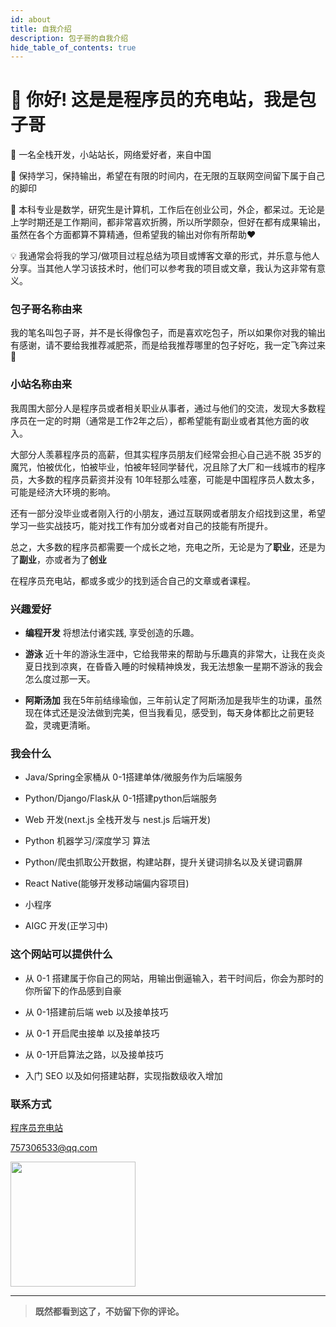 ```yaml
---
id: about
title: 自我介绍
description: 包子哥的自我介绍
hide_table_of_contents: true
---
```



# 👋 你好! 这是是程序员的充电站，我是包子哥

🧑 一名全栈开发，小站站长，网络爱好者，来自中国

🌱 保持学习，保持输出，希望在有限的时间内，在无限的互联网空间留下属于自己的脚印

🧱 本科专业是数学，研究生是计算机，工作后在创业公司，外企，都呆过。无论是上学时期还是工作期间，都非常喜欢折腾，所以所学颇杂，但好在都有成果输出，虽然在各个方面都算不算精通，但希望我的输出对你有所帮助❤️

💡 我通常会将我的学习/做项目过程总结为项目或博客文章的形式，并乐意与他人分享。当其他人学习该技术时，他们可以参考我的项目或文章，我认为这非常有意义。

### 包子哥名称由来

我的笔名叫包子哥，并不是长得像包子，而是喜欢吃包子，所以如果你对我的输出有感谢，请不要给我推荐减肥茶，而是给我推荐哪里的包子好吃，我一定飞奔过来🙂

### 小站名称由来

我周围大部分人是程序员或者相关职业从事者，通过与他们的交流，发现大多数程序员在一定的时期（通常是工作2年之后），都希望能有副业或者其他方面的收入。

大部分人羡慕程序员的高薪，但其实程序员朋友们经常会担心自己逃不脱 35岁的魔咒，怕被优化，怕被毕业，怕被年轻同学替代，况且除了大厂和一线城市的程序员，大多数的程序员薪资并没有 10年轻那么哇塞，可能是中国程序员人数太多，可能是经济大环境的影响。

还有一部分没毕业或者刚入行的小朋友，通过互联网或者朋友介绍找到这里，希望学习一些实战技巧，能对找工作有加分或者对自己的技能有所提升。

总之，大多数的程序员都需要一个成长之地，充电之所，无论是为了**职业**，还是为了**副业**，亦或者为了**创业**

在程序员充电站，都或多或少的找到适合自己的文章或者课程。

### 兴趣爱好

- **编程开发** 将想法付诸实践, 享受创造的乐趣。

- **游泳** 近十年的游泳生涯中，它给我带来的帮助与乐趣真的非常大，让我在炎炎夏日找到凉爽，在昏昏入睡的时候精神焕发，我无法想象一星期不游泳的我会怎么度过那一天。

- **阿斯汤加** 我在5年前结缘瑜伽，三年前认定了阿斯汤加是我毕生的功课，虽然现在体式还是没法做到完美，但当我看见，感受到，每天身体都比之前更轻盈，灵魂更清晰。


### 我会什么

- Java/Spring全家桶从 0-1搭建单体/微服务作为后端服务

- Python/Django/Flask从 0-1搭建python后端服务

- Web 开发(next.js 全栈开发与 nest.js 后端开发)

- Python 机器学习/深度学习 算法

- Python/爬虫抓取公开数据，构建站群，提升关键词排名以及关键词霸屏

- React Native(能够开发移动端偏内容项目)

- 小程序

- AIGC 开发(正学习中)

### 这个网站可以提供什么

- 从 0-1 搭建属于你自己的网站，用输出倒逼输入，若干时间后，你会为那时的你所留下的作品感到自豪

- 从 0-1搭建前后端 web 以及接单技巧

- 从 0-1 开启爬虫接单 以及接单技巧

- 从 0-1开启算法之路，以及接单技巧

- 入门 SEO 以及如何搭建站群，实现指数级收入增加



### 联系方式

<p style={{ display: 'flex', 'align-items': 'center', gap: '0.5rem' }}>
  <Icon icon="ri:github-line" width="20" heigth="20" />
  <a href={social.github.href}>程序员充电站</a>
</p>

<p style={{ display: 'flex', 'align-items': 'center', gap: '0.5rem' }}>
  <Icon icon="ri:mail-open-line" width="20" heigth="20" />
  <a href={social.email.href}>757306533@qq.com</a>
</p>

<p style={{ display: 'flex', 'align-items': 'center', gap: '0.5rem' }}>
  <Icon icon="ri:wechat-2-line" width="20" heigth="20" />
  <img src="/img/baozige/baozige-2.jpg" width="200px"/>
</p>

---

> **既然都看到这了，不妨留下你的评论。**

<Comment />
